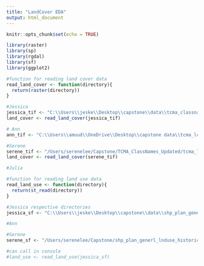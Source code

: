 ```yaml
---
title: "LandCover EDA"
output: html_document
---
```


```r
knitr::opts_chunk$set(echo = TRUE)

library(raster)
library(sp)
library(rgdal)
library(sf)
library(ggplot2)
```


```r
#function for reading land cover data
read_land_cover <- function(directory){
  return(raster(directory))
}

#Jessica
jessica_tif <- "C:\\Users\\jeske\\Desktop\\capstone\\data\\tcma_classnames_updated\\TCMA_ClassNames_Updated\\tcma_lc_finalv1.tif"
land_cover <- read_land_cover(jessica_tif)

# Ann
ann_tif <- "C:\\Users\\amuud\\OneDrive\\Desktop\\capstone data\\tcma_lc_finalv1.tif"

#Serene
serene_tif <- "/Users/serenelee/Capstone/TCMA_ClassNames_Updated/tcma_lc_finalv1.tif"
land_cover <- read_land_cover(serene_tif)

#Julia

```


```r
#function for reading land use data
read_land_use <- function(directory){
  return(st_read(directory))
}

#Jessica respective directories
jessica_sf <- "C:\\Users\\jeske\\Desktop\\capstone\\data\\shp_plan_generl_lnduse_historical\\GeneralizedLandUseHistorical.shp"

#Ann

#Serene
serene_sf <- "/Users/serenelee/Capstone/shp_plan_generl_lnduse_historical/GeneralizedLandUseHistorical.shp"

#can call in console
#land_use <- read_land_use(jessica_sf)
```

